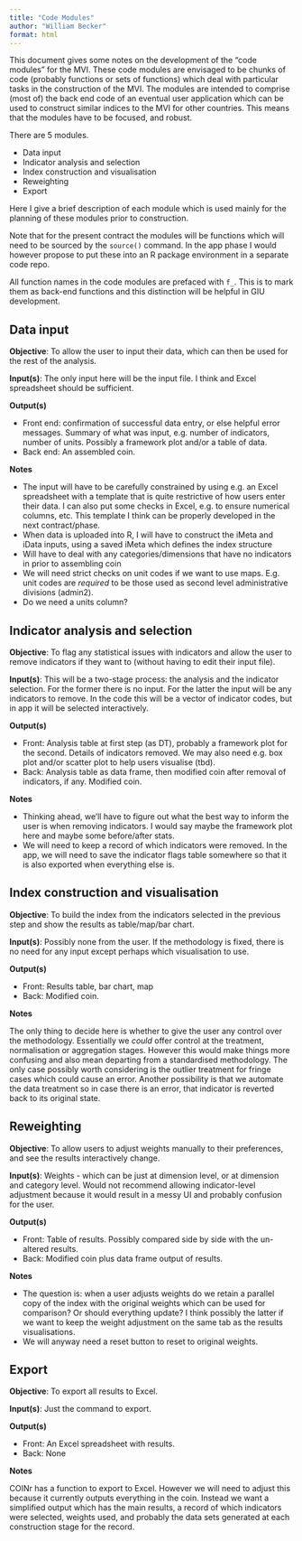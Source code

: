 ```yaml
---
title: "Code Modules"
author: "William Becker"
format: html
---
```


This document gives some notes on the development of the "code modules" for the MVI. These code modules are envisaged to be chunks of code (probably functions or sets of functions) which deal with particular tasks in the construction of the MVI. The modules are intended to comprise (most of) the back end code of an eventual user application which can be used to construct similar indices to the MVI for other countries. This means that the modules have to be focused, and robust.

There are 5 modules.

- Data input
- Indicator analysis and selection
- Index construction and visualisation
- Reweighting
- Export

Here I give a brief description of each module which is used mainly for the planning of these modules prior to construction.

Note that for the present contract the modules will be functions which will need to be sourced by the `source()` command. In the app phase I would however propose to put these into an R package environment in a separate code repo.

All function names in the code modules are prefaced with `f_`. This is to mark them as back-end functions and this distinction will be helpful in GIU development.

## Data input

**Objective**: To allow the user to input their data, which can then be used for the rest of the analysis.

**Input(s)**: The only input here will be the input file. I think and Excel spreadsheet should be sufficient.

**Output(s)**

- Front end: confirmation of successful data entry, or else helpful error messages. Summary of what was input, e.g. number of indicators, number of units. Possibly a framework plot and/or a table of data.
- Back end: An assembled coin.

**Notes**

- The input will have to be carefully constrained by using e.g. an Excel spreadsheet with a template that is quite restrictive of how users enter their data. I can also put some checks in Excel, e.g. to ensure numerical columns, etc. This template I think can be properly developed in the next contract/phase.
- When data is uploaded into R, I will have to construct the iMeta and iData inputs, using a saved iMeta which defines the index structure
- Will have to deal with any categories/dimensions that have no indicators in prior to assembling coin
- We will need strict checks on unit codes if we want to use maps. E.g. unit codes are *required* to be those used as second level administrative divisions (admin2).
- Do we need a units column?


## Indicator analysis and selection

**Objective**: To flag any statistical issues with indicators and allow the user to remove indicators if they want to (without having to edit their input file).

**Input(s)**: This will be a two-stage process: the analysis and the indicator selection. For the former there is no input. For the latter the input will be any indicators to remove. In the code this will be a vector of indicator codes, but in app it will be selected interactively.

**Output(s)**

- Front: Analysis table at first step (as DT), probably a framework plot for the second. Details of indicators removed. We may also need e.g. box plot and/or scatter plot to help users visualise (tbd).
- Back: Analysis table as data frame, then modified coin after removal of indicators, if any. Modified coin.

**Notes**

- Thinking ahead, we'll have to figure out what the best way to inform the user is when removing indicators. I would say maybe the framework plot here and maybe some before/after stats.
- We will need to keep a record of which indicators were removed. In the app, we will need to save the indicator flags table somewhere so that it is also exported when everything else is.


## Index construction and visualisation

**Objective**: To build the index from the indicators selected in the previous step and show the results as table/map/bar chart.

**Input(s)**: Possibly none from the user. If the methodology is fixed, there is no need for any input except perhaps which visualisation to use.

**Output(s)**

- Front: Results table, bar chart, map
- Back: Modified coin.

**Notes**

The only thing to decide here is whether to give the user any control over the methodology. Essentially we *could* offer control at the treatment, normalisation or aggregation stages. However this would make things more confusing and also mean departing from a standardised methodology. The only case possibly worth considering is the outlier treatment for fringe cases which could cause an error. Another possibility is that we automate the data treatment so in case there is an error, that indicator is reverted back to its original state.


## Reweighting

**Objective**: To allow users to adjust weights manually to their preferences, and see the results interactively change.

**Input(s)**: Weights - which can be just at dimension level, or at dimension and category level. Would not recommend allowing indicator-level adjustment because it would result in a messy UI and probably confusion for the user.

**Output(s)**

- Front: Table of results. Possibly compared side by side with the un-altered results.
- Back: Modified coin plus data frame output of results.

**Notes**

- The question is: when a user adjusts weights do we retain a parallel copy of the index with the original weights which can be used for comparison? Or should everything update? I think possibly the latter if we want to keep the weight adjustment on the same tab as the results visualisations.
- We will anyway need a reset button to reset to original weights.


## Export

**Objective**: To export all results to Excel.

**Input(s)**: Just the command to export.

**Output(s)**

- Front: An Excel spreadsheet with results.
- Back: None

**Notes**

COINr has a function to export to Excel. However we will need to adjust this because it currently outputs everything in the coin. Instead we want a simplified output which has the main results, a record of which indicators were selected, weights used, and probably the data sets generated at each construction stage for the record.
